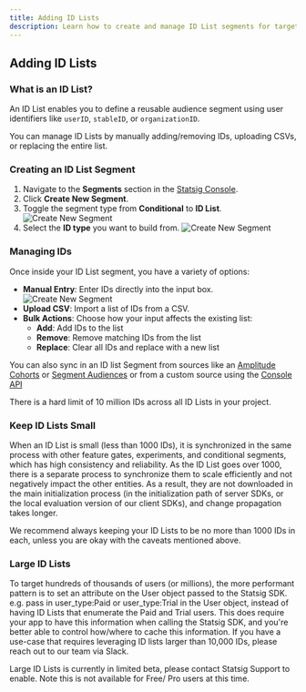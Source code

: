 ```yaml
---
title: Adding ID Lists
description: Learn how to create and manage ID List segments for targeting specific users by their identifiers
---
```


## Adding ID Lists

### What is an ID List?

An ID List enables you to define a reusable audience segment using user identifiers like `userID`, `stableID`, or `organizationID`.

You can manage ID Lists by manually adding/removing IDs, uploading CSVs, or replacing the entire list.

### Creating an ID List Segment

1. Navigate to the **Segments** section in the [Statsig Console](https://console.statsig.com).
2. Click **Create New Segment**.
3. Toggle the segment type from **Conditional** to **ID List**.
   <Frame>
     <img
       src="https://github.com/user-attachments/assets/af7c5cb3-adc2-4e88-a411-b5844a541e49"
       alt="Create New Segment"
     />
   </Frame>
4. Select the **ID type** you want to build from.
   <Frame>
     <img
       src="https://github.com/user-attachments/assets/958b7545-7f23-4559-8a66-99af01d39952"
       alt="Create New Segment"
     />
   </Frame>

### Managing IDs

Once inside your ID List segment, you have a variety of options:

- **Manual Entry**: Enter IDs directly into the input box.
  <Frame>
    <img
      src="https://github.com/user-attachments/assets/ee94e6bc-475b-47a0-96a7-5ddba398d58c"
      alt="Create New Segment"
    />
  </Frame>
- **Upload CSV**: Import a list of IDs from a CSV.
- **Bulk Actions**: Choose how your input affects the existing list:
  - **Add**: Add IDs to the list
  - **Remove**: Remove matching IDs from the list
  - **Replace**: Clear all IDs and replace with a new list

You can also sync in an ID list Segment from sources like an [Amplitude Cohorts](https://help.amplitude.com/hc/en-us/articles/4789303290011) or [Segment Audiences](/integrations/data-connectors/segment#syncing-statsig-segment-id-lists-with-segment-personas-audiences) or from a custom source using the [Console API](/console-api/segments)

There is a hard limit of 10 million IDs across all ID Lists in your project.

### Keep ID Lists Small

When an ID List is small (less than 1000 IDs), it is synchronized in the same process with other feature gates, experiments, and conditional segments, which has high consistency and reliability. 
As the ID List goes over 1000, there is a separate process to synchronize them to scale efficiently and not negatively impact the other entities. As a result, they are not downloaded in the main initialization process (in the initialization path of server SDKs, or the local evaluation version of our client SDKs), and change propagation takes longer.

We recommend always keeping your ID Lists to be no more than 1000 IDs in each, unless you are okay with the caveats mentioned above.

### Large ID Lists

To target hundreds of thousands of users (or millions), the more performant pattern is to set an attribute on the User object passed to the Statsig SDK.
e.g. pass in user_type:Paid or user_type:Trial in the User object, instead of having ID Lists that enumerate the Paid and Trial users. 
This does require your app to have this information when calling the Statsig SDK, and you're better able to control how/where to cache this information. If you have a use-case that requires leveraging ID lists larger than 10,000 IDs, please reach out to our team via Slack.

<Info>
Large ID Lists is currently in limited beta, please contact Statsig Support to enable. Note this is not available for Free/ Pro users at this time.
</Info>
